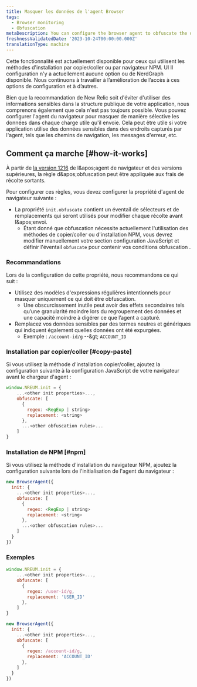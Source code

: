 ```yaml
---
title: Masquer les données de l'agent Browser
tags:
  - Browser monitoring
  - Obfuscation
metaDescription: You can configure the browser agent to obfuscate the data it sends.
freshnessValidatedDate: '2023-10-24T00:00:00.000Z'
translationType: machine
---
```


<Callout variant="important">
  Cette fonctionnalité est actuellement disponible pour ceux qui utilisent les méthodes d'installation par copier/coller ou par navigateur NPM. UI Il configuration n'y a actuellement aucune option ou de NerdGraph disponible. Nous continuons à travailler à l’amélioration de l’accès à ces options de configuration et à d’autres.
</Callout>

Bien que la recommandation de New Relic soit d'éviter d'utiliser des informations sensibles dans la structure publique de votre application, nous comprenons également que cela n'est pas toujours possible. Vous pouvez configurer l'agent du navigateur pour masquer de manière sélective les données dans chaque charge utile qu'il envoie. Cela peut être utile si votre application utilise des données sensibles dans des endroits capturés par l'agent, tels que les chemins de navigation, les messages d'erreur, etc.

## Comment ça marche [#how-it-works]

À partir de [la version 1216](/docs/release-notes/new-relic-browser-release-notes/browser-agent-release-notes) de l&amp;apos;agent de navigateur et des versions supérieures, la règle d&amp;apos;obfuscation peut être appliquée aux frais de récolte sortants.

Pour configurer ces règles, vous devez configurer la propriété d'agent de navigateur suivante :

* La propriété `init.obfuscate` contient un éventail de sélecteurs et de remplacements qui seront utilisés pour modifier chaque récolte avant l&amp;apos;envoi.
  * Étant donné que obfuscation nécessite actuellement l'utilisation des méthodes de copier/coller ou d'installation NPM, vous devrez modifier manuellement votre section configuration JavaScript et définir l'éventail `obfuscate` pour contenir vos conditions obfuscation .

### Recommandations

Lors de la configuration de cette propriété, nous recommandons ce qui suit :

* Utilisez des modèles d'expressions régulières intentionnels pour masquer uniquement ce qui doit être obfuscation.
  * Une obscurcissement inutile peut avoir des effets secondaires tels qu’une granularité moindre lors du regroupement des données et une capacité moindre à digérer ce que l’agent a capturé.
* Remplacez vos données sensibles par des termes neutres et génériques qui indiquent également quelles données ont été expurgées.
  * Exemple : `/account-id/g` --&amp;gt; `ACCOUNT_ID`

### Installation par copier/coller [#copy-paste]

Si vous utilisez la méthode d'installation copier/coller, ajoutez la configuration suivante à la configuration JavaScript de votre navigateur avant le chargeur d'agent :

```js
window.NREUM.init = {
    ...<other init properties>...,
    obfuscate: [
      {
        regex: <RegExp | string>
        replacement: <string>
      },
      ...<other obfuscation rules>...
    ]
}
```

### Installation de NPM [#npm]

Si vous utilisez la méthode d'installation du navigateur NPM, ajoutez la configuration suivante lors de l'initialisation de l'agent du navigateur :

```js
new BrowserAgent({ 
  init: {
    ...<other init properties>...,
    obfuscate: [
      {
        regex: <RegExp | string>
        replacement: <string>
      },
      ...<other obfuscation rules>...
    ]
  }
})
```

### Exemples

```js
window.NREUM.init = {
    ...<other init properties>...,
    obfuscate: [
      {
        regex: /user-id/g,
        replacement: 'USER_ID'
      },
    ]
}
```

```js
new BrowserAgent({ 
  init: {
    ...<other init properties>...,
    obfuscate: [
      {
        regex: /account-id/g,
        replacement: 'ACCOUNT_ID'
      },
    ]
  }
})
```